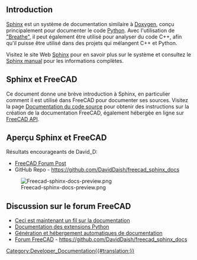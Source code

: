 <languages/>

== Introduction ==

[[Sphinx/fr|Sphinx]] est un système de documentation similaire à [[Doxygen/fr|Doxygen]], conçu principalement pour documenter le code [[Python/fr|Python]]. Avec l'utilisation de [https://github.com/michaeljones/breathe "Breathe"], il peut également être utilisé pour analyser du code C++, afin qu'il puisse être utilisé dans des projets qui mélangent C++ et Python.

Visitez le site Web [https://www.sphinx-doc.org/en/master/ Sphinx] pour en savoir plus sur le système et consultez le [https://www.sphinx-doc.org/en/master/contents.html Sphinx manual] pour les informations complètes.

<span id="Sphinx_and_FreeCAD"></span>
== Sphinx et FreeCAD ==

Ce document donne une brève introduction à Sphinx, en particulier comment il est utilisé dans FreeCAD pour documenter ses sources. Visitez la page [[source_documentation/fr|Documentation du code source]] pour obtenir des instructions sur la création de la documentation FreeCAD, également hébergée en ligne sur [https://www.freecadweb.org/api/ FreeCAD API].


== Aperçu Sphinx et FreeCAD ==
Résultats encourageants de David_D:

* [https://forum.freecadweb.org/viewtopic.php?p=411563#p411563 FreeCAD Forum Post]
* GitHub Repo - https://github.com/DavidDaish/freecad_sphinx_docs

[[File:Freecad-sphinx-docs-preview.png]]

== Discussion sur le forum FreeCAD ==
* [https://forum.freecadweb.org/viewtopic.php?f=23&t=44612#p381168 Ceci est maintenant un fil sur la documentation]
* [https://forum.freecadweb.org/viewtopic.php?f=22&t=47132&p=405381#p405379 Documentation des extensions Python]
* [https://forum.freecadweb.org/viewtopic.php?f=8&t=47229 Génération et hébergement automatiques de documentation]
* [https://forum.freecadweb.org/viewtopic.php?p=411563#p411563 Forum FreeCAD] - https://github.com/DavidDaish/freecad_sphinx_docs

[[Category:Developer_Documentation{{#translation:}}]]